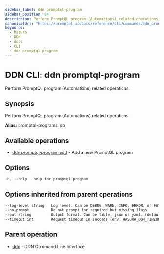 ```yaml
---
sidebar_label: ddn promptql-program
sidebar_position: 84
description: Perform PromptQL program (Automations) related operations using the DDN CLI
canonicalUrl: "https://promptql.io/docs/reference/cli/commands/ddn_promptql-program"
keywords:
  - hasura
  - DDN
  - docs
  - CLI
  - ddn promptql-program
---
```


# DDN CLI: ddn promptql-program

Perform PromptQL program (Automations) related operations.

## Synopsis

Perform PromptQL program (Automations) related operations

**Alias:** promptql-programs, pp

## Available operations

- [ddn promptql-program add](/reference/cli/commands/ddn_promptql-program_add) - Add a new PromptQL program

## Options

```sass
-h, --help   help for promptql-program
```

## Options inherited from parent operations

```sass
--log-level string   Log level. Can be DEBUG, WARN, INFO, ERROR, or FATAL. (default "INFO")
--no-prompt          Do not prompt for required but missing flags
--out string         Output format. Can be table, json or yaml. (default "table")
--timeout int        Request timeout in seconds [env: HASURA_DDN_TIMEOUT] (default 100)
```

## Parent operation

- [ddn](/reference/cli/commands/ddn) - DDN Command Line Interface
